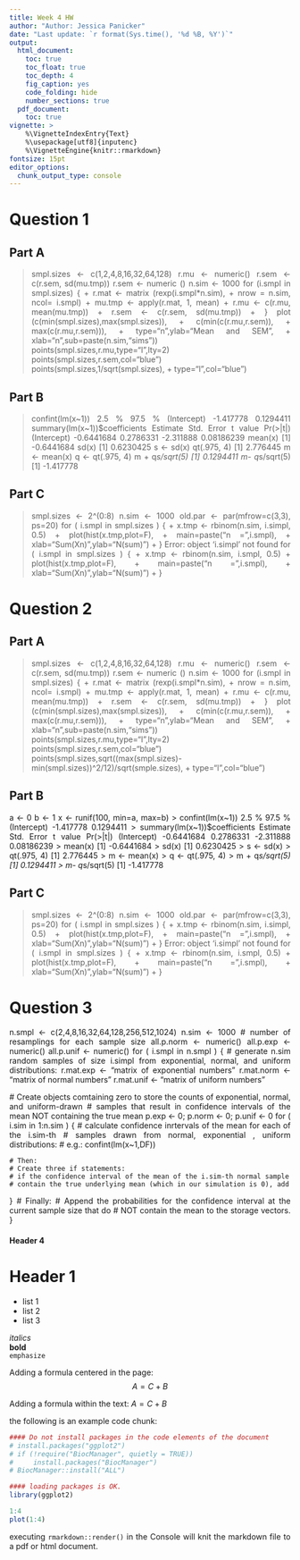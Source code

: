 ```yaml
---
title: Week 4 HW
author: "Author: Jessica Panicker"
date: "Last update: `r format(Sys.time(), '%d %B, %Y')`" 
output:
  html_document:
    toc: true
    toc_float: true
    toc_depth: 4
    fig_caption: yes
    code_folding: hide
    number_sections: true
  pdf_document:
    toc: true
vignette: >
    %\VignetteIndexEntry{Text}
    %\usepackage[utf8]{inputenc}
    %\VignetteEngine{knitr::rmarkdown}
fontsize: 15pt
editor_options: 
  chunk_output_type: console
---
```


<style>
pre code, pre, code {
  white-space: pre !important;
  overflow-x: auto !important;
  word-break: keep-all !important;
  word-wrap: initial !important;
}
body {
text-align: justify}
</style>


# Question 1

## Part A

> smpl.sizes <- c(1,2,4,8,16,32,64,128)
> r.mu <- numeric()
> r.sem <- c(r.sem, sd(mu.tmp))
> r.sem <- numeric ()
> n.sim <- 1000
> for (i.smpl in smpl.sizes) {
+ r.mat <- matrix (rexp(i.smpl*n.sim), 
+ nrow = n.sim, ncol= i.smpl)
+ mu.tmp <- apply(r.mat, 1, mean)
+ r.mu <- c(r.mu, mean(mu.tmp))
+ r.sem <- c(r.sem, sd(mu.tmp))
+ }
> plot (c(min(smpl.sizes),max(smpl.sizes)),
+  c(min(c(r.mu,r.sem)),
+  max(c(r.mu,r.sem))),
+  type="n",ylab="Mean and SEM",
+  xlab="n",sub=paste(n.sim,"sims"))
> points(smpl.sizes,r.mu,type="l",lty=2)
> points(smpl.sizes,r.sem,col="blue")
> points(smpl.sizes,1/sqrt(smpl.sizes),
+  type="l",col="blue")



## Part B

> confint(lm(x~1))
                2.5 %    97.5 %
(Intercept) -1.417778 0.1294411
> summary(lm(x~1))$coefficients
              Estimate Std. Error   t value   Pr(>|t|)
(Intercept) -0.6441684  0.2786331 -2.311888 0.08186239
> mean(x)
[1] -0.6441684
> sd(x)
[1] 0.6230425
> s <- sd(x)
> qt(.975, 4)
[1] 2.776445
> m <- mean(x)
> q <- qt(.975, 4)
> m + q*s/sqrt(5)
[1] 0.1294411
> m- q*s/sqrt(5)
[1] -1.417778

## Part C

> smpl.sizes <- 2^(0:8)
> n.sim <- 1000
> old.par <- par(mfrow=c(3,3), ps=20)
> for ( i.smpl in smpl.sizes ) {
+ x.tmp <- rbinom(n.sim, i.simpl, 0.5)
+ plot(hist(x.tmp,plot=F),
+  main=paste("n =",i.smpl),
+  xlab="Sum(Xn)",ylab="N(sum)")
+  }
Error: object 'i.simpl' not found
> for ( i.smpl in smpl.sizes ) {
+ x.tmp <- rbinom(n.sim, i.smpl, 0.5)
+ plot(hist(x.tmp,plot=F),
+  main=paste("n =",i.smpl),
+  xlab="Sum(Xn)",ylab="N(sum)")
+  }

# Question 2

## Part A

> smpl.sizes <- c(1,2,4,8,16,32,64,128)
> r.mu <- numeric()
> r.sem <- c(r.sem, sd(mu.tmp))
> r.sem <- numeric ()
> n.sim <- 1000
> for (i.smpl in smpl.sizes) {
+ r.mat <- matrix (rexp(i.smpl*n.sim), 
+ nrow = n.sim, ncol= i.smpl)
+ mu.tmp <- apply(r.mat, 1, mean)
+ r.mu <- c(r.mu, mean(mu.tmp))
+ r.sem <- c(r.sem, sd(mu.tmp))
+ }
> plot (c(min(smpl.sizes),max(smpl.sizes)),
+  c(min(c(r.mu,r.sem)),
+  max(c(r.mu,r.sem))),
+  type="n",ylab="Mean and SEM",
+  xlab="n",sub=paste(n.sim,"sims"))
> points(smpl.sizes,r.mu,type="l",lty=2)
> points(smpl.sizes,r.sem,col="blue")
> points(smpl.sizes,sqrt((max(smpl.sizes)-min(smpl.sizes))^2/12)/sqrt(smple.sizes),
+  type="l",col="blue")



## Part B
a <- 0
b <- 1
x <- runif(100, min=a, max=b)
> confint(lm(x~1))
                2.5 %    97.5 %
(Intercept) -1.417778 0.1294411
> summary(lm(x~1))$coefficients
              Estimate Std. Error   t value   Pr(>|t|)
(Intercept) -0.6441684  0.2786331 -2.311888 0.08186239
> mean(x)
[1] -0.6441684
> sd(x)
[1] 0.6230425
> s <- sd(x)
> qt(.975, 4)
[1] 2.776445
> m <- mean(x)
> q <- qt(.975, 4)
> m + q*s/sqrt(5)
[1] 0.1294411
> m- q*s/sqrt(5)
[1] -1.417778

## Part C

> smpl.sizes <- 2^(0:8)
> n.sim <- 1000
> old.par <- par(mfrow=c(3,3), ps=20)
> for ( i.smpl in smpl.sizes ) {
+ x.tmp <- rbinom(n.sim, i.simpl, 0.5)
+ plot(hist(x.tmp,plot=F),
+  main=paste("n =",i.smpl),
+  xlab="Sum(Xn)",ylab="N(sum)")
+  }
Error: object 'i.simpl' not found
> for ( i.smpl in smpl.sizes ) {
+ x.tmp <- rbinom(n.sim, i.smpl, 0.5)
+ plot(hist(x.tmp,plot=F),
+  main=paste("n =",i.smpl),
+  xlab="Sum(Xn)",ylab="N(sum)")
+  }




# Question 3
n.smpl <- c(2,4,8,16,32,64,128,256,512,1024)
n.sim <- 1000 # number of resamplings for each sample size
all.p.norm <- numeric()
all.p.exp <- numeric()
all.p.unif <- numeric()
for ( i.smpl in n.smpl ) {
  # generate n.sim random samples of size i.simpl from exponential, normal, and uniform distributions:
  r.mat.exp <- "matrix of exponential numbers"
  r.mat.norm <- "matrix of normal numbers"
  r.mat.unif <- "matrix of uniform numbers" 
  
  # Create objects comtaining zero to store the counts of exponential, normal, and uniform-drawn 
  # samples that result in confidence intervals of the mean NOT containing the true mean
  p.exp <- 0; p.norm <- 0; p.unif <- 0
  for ( i.sim in 1:n.sim ) {
    # calculate confidence inrtervals of the mean for each of the i.sim-th
    # samples drawn from normal, exponential , uniform distributions:
    # e.g.: confint(lm(x~1,DF))
    
    # Then:
    # Create three if statements: 
    # if the confidence interval of the mean of the i.sim-th normal sample DOES NOT
    # contain the true underlying mean (which in our simulation is 0), add 1 to the counter. 
    
  }
  # Finally: 
  # Append the probabilities for the confidence interval at the current sample size that do 
  # NOT contain the mean to the storage vectors.
}

#### Header 4

# Header 1


- list 1
- list 2
- list 3

*italics* <br>
**bold** <br>
`emphasize`

Adding a formula centered in the page:
$$A=C+B$$

Adding a formula within the text: $A=C+B$


the following is an example code chunk: 


```r
#### Do not install packages in the code elements of the document
# install.packages("ggplot2")
# if (!require("BiocManager", quietly = TRUE))
#     install.packages("BiocManager")
# BiocManager::install("ALL")

#### loading packages is OK.
library(ggplot2)
```



```r
1:4
plot(1:4)
```



executing `rmarkdown::render()` in the Console will knit the markdown file to a pdf or html document.  
















  